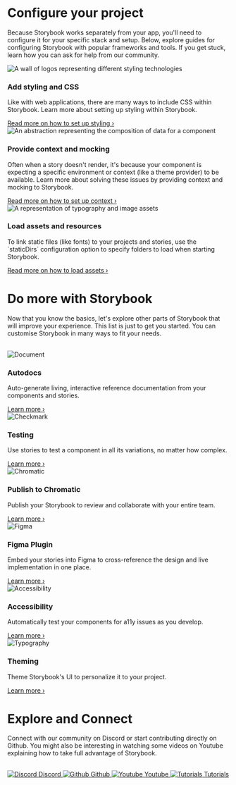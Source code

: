 

<Meta title="Configure your project" />

# Configure your project

Because Storybook works separately from your app, you'll need to configure it for your specific stack and setup. Below, explore guides for configuring Storybook with popular frameworks and tools. If you get stuck, learn how you can ask for help from our community.

<div className="sb-section">
  <div className="sb-section-item">
    <img
      src={Styling}
      alt="A wall of logos representing different styling technologies"
    />
    <div className="sb-block">
      <h3>Add styling and CSS</h3>
      <p>Like with web applications, there are many ways to include CSS within Storybook. Learn more about setting up styling within Storybook.</p>
      <a
        href="https://storybook.js.org/docs/html/configure/styling-and-css"
        target="_blank"
      >
        Read more on how to set up styling 
        <span className="sb-chevron">&#8250;</span>
      </a>
    </div>
  </div>
  <div className="sb-section-item">
    <img
      src={Context}
      alt="An abstraction representing the composition of data for a component"
    />
    <div className="sb-block">
      <h3>Provide context and mocking</h3>
      <p>Often when a story doesn't render, it's because your component is
        expecting a specific environment or context (like a theme provider) to be available. 
        Learn more about solving these issues by providing context and mocking to Storybook.</p>
      <a
        href="https://storybook.js.org/docs/html/writing-stories/decorators#context-for-mocking"
        target="_blank"
      >Read more on how to set up context <span className="sb-chevron">&#8250;</span></a>
    </div>
  </div>
  <div className="sb-section-item">
    <img src={Assets} alt="A representation of typography and image assets" />
    <div className="sb-block">
      <h3>Load assets and resources</h3>
      <p>To link static files (like fonts) to your projects and stories, use the `staticDirs` configuration option to specify folders to load when starting Storybook.</p>
      <a
        href="https://storybook.js.org/docs/html/configure/images-and-assets"
        target="_blank"
      >Read more on how to load assets <span className="sb-chevron">&#8250;</span></a>
    </div>
  </div>
</div>

# Do more with Storybook

Now that you know the basics, let's explore other parts of Storybook that will improve your experience. This list is just to get you started. You can customise Storybook in many ways to fit your needs.

<br />

<div className="sb-section">
  <div className="sb-features-grid-container">
    <div className="sb-grid-item">
      <img src={Document} alt="Document" />
      <h3>Autodocs</h3>
      <p>Auto-generate living, interactive reference documentation from your components and stories.</p>
      <a
        href="https://storybook.js.org/docs/html/writing-docs/autodocs"
        target="_blank"
      >Learn more <span className="sb-chevron">&#8250;</span></a>
    </div>
    <div className="sb-grid-item">
      <img src={Checkmark} alt="Checkmark" />
      <h3>Testing</h3>
      <p>Use stories to test a component in all its variations, no matter how complex.</p>
      <a
        href="https://storybook.js.org/docs/html/writing-tests/introduction"
        target="_blank"
      >Learn more <span className="sb-chevron">&#8250;</span></a>
    </div>
    <div className="sb-grid-item">
      <img src={Chromatic} alt="Chromatic" />
      <h3>Publish to Chromatic</h3>
      <p>Publish your Storybook to review and collaborate with your entire team.</p>
      <a
        href="https://storybook.js.org/docs/html/sharing/publish-storybook#publish-storybook-with-chromatic"
        target="_blank"
      >Learn more <span className="sb-chevron">&#8250;</span></a>
    </div>
    <div className="sb-grid-item">
      <img src={Figma} alt="Figma" />
      <h3>Figma Plugin</h3>
      <p>Embed your stories into Figma to cross-reference the design and live implementation in one place.</p>
      <a
        href="https://storybook.js.org/docs/html/sharing/design-integrations#embed-storybook-in-figma-with-the-plugin"
        target="_blank"
      >Learn more <span className="sb-chevron">&#8250;</span></a>
    </div>
    <div className="sb-grid-item">
      <img src={Accessibility} alt="Accessibility" />
      <h3>Accessibility</h3>
      <p>Automatically test your components for a11y issues as you develop.</p>
      <a
        href="https://storybook.js.org/docs/html/writing-tests/accessibility-testing"
        target="_blank"
      >Learn more <span className="sb-chevron">&#8250;</span></a>
    </div>
    <div className="sb-grid-item">
      <img src={Typography} alt="Typography" />
      <h3>Theming</h3>
      <p>Theme Storybook's UI to personalize it to your project.</p>
      <a
        href="https://storybook.js.org/docs/html/configure/theming"
        target="_blank"
      >Learn more <span className="sb-chevron">&#8250;</span></a>
    </div>
  </div>
</div>

# Explore and Connect

Connect with our community on Discord or start contributing directly on Github. You might also be interesting in watching some videos on Youtube explaining how to take full advantage of Storybook.

<br />

<div className="sb-section">
  <div className="sb-card-grid-container">
    <a
      className="sb-explore-card"
      href="https://discord.gg/storybook"
      target="_blank"
    >
      <img src={Discord} alt="Discord" />
      <span>Discord</span>
    </a>
    <a
      className="sb-explore-card"
      href="https://github.com/storybookjs/storybook"
      target="_blank"
    >
      <img src={Github} alt="Github" />
      <span>Github</span>
    </a>
    <a
      className="sb-explore-card"
      href="https://www.youtube.com/@chromaticui"
      target="_blank"
    >
      <img src={Youtube} alt="Youtube" />
      <span>Youtube</span>
    </a>
    <a
      className="sb-explore-card"
      href="https://storybook.js.org/tutorials/"
      target="_blank"
    >
      <img src={Tutorials} alt="Tutorials" />
      <span>Tutorials</span>
    </a>
  </div>
</div>

<style>
  {`
  .sb-section {
    width: 100%;
    margin-bottom: 64px;
  }

  .sb-section img {
    border-radius: 10px;
    max-height: 170px;
  }

  .sb-section-item {
    width: 100%;
    margin-bottom: 20px;
    width: 100%;
    display: flex;
    gap: 18px;
    align-items: center;
  }

  .sb-section-item a,
  .sb-grid-item a {
    font-size: 13px;
    transition: transform 150ms ease-out,color 150ms ease-out;
  }

  .sb-section-item img {
    width: 297px;
  }

  .sb-section-item a > p,
  .sb-grid-item a > p {
    all: unset;
  }

  .sb-block {
    flex: 1;
    margin-left: 10px;
  }

  .sb-chevron {
    margin-left: 5px;
  }

  .sb-features-grid-container {
    display: grid;
    grid-template-columns: repeat(3, 1fr);
    grid-gap: 40px 20px;
  }

  .sb-grid-item img {
    max-height: 48px;
    margin-bottom: 12px;
  }

  .sb-card-grid-container {
    display: grid;
    grid-template-columns: repeat(4, 1fr);
    grid-gap: 20px;
  }

  .sb-explore-card {
    border-radius: 8px;
    border: 2px solid #00000010;
    padding: 20px;
    display: grid;
    justify-content: center;
    font-weight: 700;
    transition: background 150ms ease-out, border 150ms ease-out, transform 150ms ease-out;
    color: #333333;
    gap: 8px;
  }

  .sb-explore-card:hover {
    border-color: #1EA7FD50;
    transform: translate3d(0, -3px, 0);
    box-shadow: rgba(0, 0, 0, 0.08) 0 3px 10px 0;
  }

  .sb-explore-card:active {
    border-color: #1EA7FD;
    transform: translate3d(0, 0, 0);
  }

  .sb-card-background {
    width: 100%;
    height: 150px;
    background-color: #ccc;
  }

  @media screen and (max-width: 600px) {
    .sb-section-item {
      flex-direction: column;
      align-items: flex-start;
    }
    .sb-block {
      margin-left: 0;
      margin-top: 10px;
    }
    .sb-features-grid-container {
      grid-template-columns: repeat(1, 1fr);
    }
    .sb-card-grid-container {
      grid-template-columns: repeat(2, 1fr);
    }
  }
  `}
</style>
